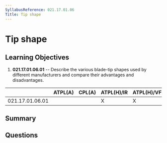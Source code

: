 ```yaml
---
SyllabusReference: 021.17.01.06
Title: Tip shape
---
```


# Tip shape

## Learning Objectives

1. **021.17.01.06.01** -- Describe the various blade-tip shapes used by
   different manufacturers and compare their advantages and disadvantages.

|                 | ATPL(A) | CPL(A) | ATPL(H)/IR | ATPL(H)/VFR | CPL(H) | IR  | CBIR(A) |
| --------------- | ------- | ------ | ---------- | ----------- | ------ | --- | ------- |
| 021.17.01.06.01 |         |        | X          | X           | X      |     |         |

## Summary

## Questions

